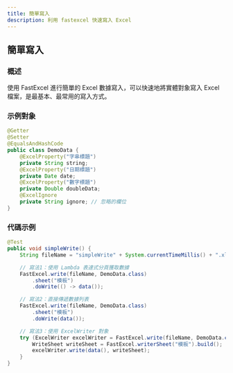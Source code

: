 ```yaml
---
title: 簡單寫入
description: 利用 fastexcel 快速寫入 Excel
---
```

## 簡單寫入

### 概述
使用 FastExcel 進行簡單的 Excel 數據寫入，可以快速地將實體對象寫入 Excel 檔案，是最基本、最常用的寫入方式。

### 示例對象

```java
@Getter
@Setter
@EqualsAndHashCode
public class DemoData {
    @ExcelProperty("字串標題")
    private String string;
    @ExcelProperty("日期標題")
    private Date date;
    @ExcelProperty("數字標題")
    private Double doubleData;
    @ExcelIgnore
    private String ignore; // 忽略的欄位
}
```

### 代碼示例

```java
@Test
public void simpleWrite() {
    String fileName = "simpleWrite" + System.currentTimeMillis() + ".xlsx";

    // 寫法1：使用 Lambda 表達式分頁獲取數據
    FastExcel.write(fileName, DemoData.class)
        .sheet("模板")
        .doWrite(() -> data());

    // 寫法2：直接傳遞數據列表
    FastExcel.write(fileName, DemoData.class)
        .sheet("模板")
        .doWrite(data());

    // 寫法3：使用 ExcelWriter 對象
    try (ExcelWriter excelWriter = FastExcel.write(fileName, DemoData.class).build()) {
        WriteSheet writeSheet = FastExcel.writerSheet("模板").build();
        excelWriter.write(data(), writeSheet);
    }
}
```